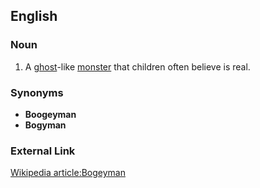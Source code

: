 ==English==
===Noun===
#A [[ghost]]-like [[monster]] that children often believe is real.
===Synonyms===
* '''Boogeyman'''
* '''Bogyman'''
===External Link===
[http://Wikipedia.org/wiki/Bogeyman Wikipedia article:Bogeyman]